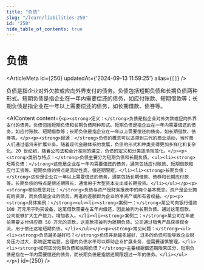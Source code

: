 ```yaml
---
title: "负债"
slug: "/learn/liabilities-250"
id: "250"
hide_table_of_contents: true
---
```



# 负债

<ArticleMeta id={250} updatedAt={'2024-09-13 11:59:25'} alias={`[]`} />
<div className='border-solid border-b border-t-0 my-4 border-[var(--ifm-color-gray-300)]' />

负债是指企业对外欠款或应向外界支付的债务。负债包括短期负债和长期负债两种形式。短期负债是指企业在一年内需要偿还的债务，如应付账款、短期借款等；长期负债是指企业在一年以上需要偿还的债务，如长期借款、债券等。

<AIContent content={`<p><strong>定义：</strong>负债是指企业对外欠款或应向外界支付的债务。负债包括短期负债和长期负债两种形式。短期负债是指企业在一年内需要偿还的债务，如应付账款、短期借款等；长期负债是指企业在一年以上需要偿还的债务，如长期借款、债券等。</p><p><strong>起源：</strong>负债的概念可以追溯到古代的商业活动，当时商人们通过借贷来扩展业务。随着现代金融体系的发展，负债的形式和种类变得更加多样化和复杂化。20 世纪初，随着公司法和会计准则的建立，负债的定义和分类逐渐规范化。</p><p><strong>类别与特点：</strong>负债主要分为短期负债和长期负债。<ul><li><strong>短期负债：</strong>这些是企业在一年内需要偿还的债务，通常包括应付账款、短期借款和应付工资等。短期负债的特点是流动性高，偿还期限短。</li><li><strong>长期负债：</strong>这些是企业在一年以上需要偿还的债务，通常包括长期借款、债券和长期应付款等。长期负债的特点是偿还期限长，通常用于大型资本支出或长期投资。</li></ul></p><p><strong>相似概念对比：</strong>负债与资产是财务报表中的两个基本概念。资产是企业拥有的资源，而负债是企业的债务。两者的差额即为企业的净资产或所有者权益。</p><p><strong>具体案例：</strong><ul><li><strong>案例一：</strong>某公司向银行借款 100 万元用于购买设备，这笔借款需要在五年内偿还，因此被列为长期负债。通过这笔借款，公司能够扩大生产能力，增加收入。</li><li><strong>案例二：</strong>某公司在年底前需要支付供应商 50 万元的货款，这笔款项被列为短期负债。公司通过销售产品获得现金流，用于偿还这笔短期负债。</li></ul></p><p><strong>常见问题：</strong><ul><li><strong>负债越多越好吗？</strong>负债并非越多越好，过多的负债可能导致企业财务压力过大，影响正常运营。合理的负债水平可以帮助企业扩展业务，但需要谨慎管理。</li><li><strong>如何区分短期负债和长期负债？</strong>主要根据偿还期限来区分，短期负债是指在一年内需要偿还的债务，而长期负债是指偿还期限超过一年的债务。</li></ul></p>`} id={250} />
